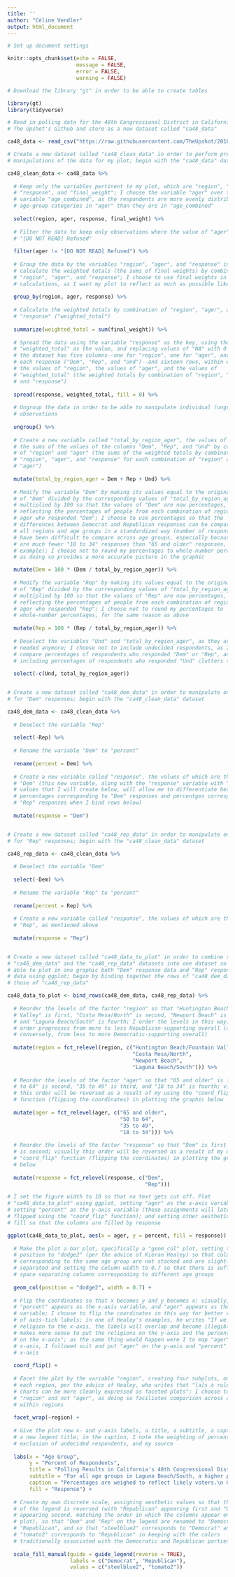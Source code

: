 ```yaml
---
title: ''
author: "Céline Vendler"
output: html_document
---
```


```r

# Set up document settings

knitr::opts_chunk$set(echo = FALSE, 
                      message = FALSE,
                      error = FALSE, 
                      warning = FALSE)

# Download the library "gt" in order to be able to create tables

library(gt)
library(tidyverse)

```

```r

# Read in polling data for the 48th Congressional District in California from
# The Upshot's Github and store as a new dataset called "ca48_data"

ca48_data <- read_csv("https://raw.githubusercontent.com/TheUpshot/2018-live-poll-results/master/data/elections-poll-ca48-3.csv")

```

```r

# Create a new dataset called "ca48_clean_data" in order to perform preliminary
# manipulations of the data for my plot; begin with the "ca48_data" dataset

ca48_clean_data <- ca48_data %>% 
  
  # Keep only the variables pertinent to my plot, which are "region", "ager",
  # "response", and "final_weight"; I choose the variable "ager" over the
  # variable "age_combined", as the respondents are more evenly distributed into
  # age-group categories in "ager" than they are in "age_combined"
  
  select(region, ager, response, final_weight) %>% 
  
  # Filter the data to keep only observations where the value of "ager" is not
  # "[DO NOT READ] Refused"
  
  filter(ager != "[DO NOT READ] Refused") %>% 
  
  # Group the data by the variables "region", "ager", and "response" in order to
  # calculate the weighted totals (the sums of final weights) by combination of
  # "region", "ager", and "response"; I choose to use final weights in my
  # calculations, as I want my plot to reflect as much as possible likely voters
  
  group_by(region, ager, response) %>% 
  
  # Calculate the weighted totals by combination of "region", "ager", and
  # "response" ("weighted_total")
  
  summarize(weighted_total = sum(final_weight)) %>% 
  
  # Spread the data using the variable "response" as the key, using the variable
  # "weighted_total" as the value, and replacing values of "NA" with 0 so that
  # the dataset has five columns--one for "region", one for "ager", and one for
  # each response ("Dem", "Rep", and "Und")--and sixteen rows, within which are
  # the values of "region", the values of "ager", and the values of
  # "weighted_total" (the weighted totals by combination of "region", "ager",
  # and "response")
  
  spread(response, weighted_total, fill = 0) %>% 
  
  # Ungroup the data in order to be able to manipulate individual (ungrouped)
  # observations
  
  ungroup() %>% 
  
  # Create a new variable called "total_by_region_ager", the values of which are
  # the sums of the values of the columns "Dem", "Rep", and "Und" by combination
  # of "region" and "ager" (the sums of the weighted totals by combination of
  # "region", "ager", and "response" for each combination of "region" and
  # "ager")
  
  mutate(total_by_region_ager = Dem + Rep + Und) %>% 
  
  # Modify the variable "Dem" by making its values equal to the original values
  # of "Dem" divided by the corresponding values of "total_by_region_ager"
  # multiplied by 100 so that the values of "Dem" are now percentages,
  # reflecting the percentages of people from each combination of region and
  # ager who responded "Dem"; I choose to use percentages so that the
  # differences between Democrat and Republican responses can be compared across
  # all regions and age groups in a standardized way (number of responses would
  # have been difficult to compare across age groups, especially because there
  # are much fewer "18 to 34" responses than "65 and older" responses, for
  # example); I choose not to round my percentages to whole-number percentages,
  # as doing so provides a more accurate picture in the graphic

  mutate(Dem = 100 * (Dem / total_by_region_ager)) %>% 
  
  # Modify the variable "Rep" by making its values equal to the original values
  # of "Rep" divided by the corresponding values of "total_by_region_ager"
  # multiplied by 100 so that the values of "Rep" are now percentages,
  # reflecting the percentages of people from each combination of region and
  # ager who responded "Rep"; I choose not to round my percentages to
  # whole-number percentages, for the same reason as above
  
  mutate(Rep = 100 * (Rep / total_by_region_ager)) %>% 
  
  # Deselect the variables "Und" and "total_by_region_ager", as they are not
  # needed anymore; I choose not to include undecided respondents, as I want to
  # compare percentages of respondents who responded "Dem" or "Rep", and
  # including percentages of respondents who responded "Und" clutters the image
  
  select(-c(Und, total_by_region_ager))


# Create a new dataset called "ca48_dem_data" in order to manipulate only data
# for "Dem" responses; begin with the "ca48_clean_data" dataset

ca48_dem_data <- ca48_clean_data %>% 
  
  # Deselect the variable "Rep"
  
  select(-Rep) %>% 
  
  # Rename the variable "Dem" to "percent"
  
  rename(percent = Dem) %>% 
  
  # Create a new variable called "response", the values of which are the word
  # "Dem" (this new variable, along with the "response" variable with "Rep"
  # values that I will create below, will allow me to differentiate between
  # percentages corresponding to "Dem" responses and percentges corresponding to
  # "Rep" responses when I bind rows below)
  
  mutate(response = "Dem")


# Create a new dataset called "ca48_rep_data" in order to manipulate only data
# for "Rep" responses; begin with the "ca48_clean_data" dataset

ca48_rep_data <- ca48_clean_data %>% 
  
  # Deselect the variable "Dem"
  
  select(-Dem) %>% 
  
  # Rename the variable "Rep" to "percent"
  
  rename(percent = Rep) %>% 
  
  # Create a new variable called "response", the values of which are the word
  # "Rep", as mentioned above
  
  mutate(response = "Rep")


# Create a new dataset called "ca48_data_to_plot" in order to combine the
# "ca48_dem_data" and the "ca48_rep_data" datasets into one dataset so as to be
# able to plot in one graphic both "Dem" response data and "Rep" response data
# data using ggplot; begin by binding together the rows of "ca48_dem_data" and
# those of "ca48_rep_data"

ca48_data_to_plot <- bind_rows(ca48_dem_data, ca48_rep_data) %>% 
  
  # Reorder the levels of the factor "region" so that "Huntington Beach/Fountain
  # Valley" is first, "Costa Mesa/North" is second, "Newport Beach" is third,
  # and "Laguna Beach/South" is fourth; I order the levels in this way, as the
  # order progresses from more to less Republican-supporting overall (and,
  # conversely, from less to more Democratic-supporting overall)
  
  mutate(region = fct_relevel(region, c("Huntington Beach/Fountain Valley", 
                                        "Costa Mesa/North", 
                                        "Newport Beach", 
                                        "Laguna Beach/South"))) %>% 
  
  # Reorder the levels of the factor "ager" so that "65 and older" is first, "50
  # to 64" is second, "35 to 49" is third, and "18 to 34" is fourth; visually,
  # this order will be reversed as a result of my using the "coord_flip"
  # function (flipping the coordinates) in plotting the graphic below
  
  mutate(ager = fct_relevel(ager, c("65 and older", 
                                    "50 to 64", 
                                    "35 to 49", 
                                    "18 to 34"))) %>% 
  
  # Reorder the levels of the factor "response" so that "Dem" is first and "Rep"
  # is second; visually this order will be reversed as a result of my using the
  # "coord_flip" function (flipping the coordinates) in plotting the graphic
  # below
  
  mutate(response = fct_relevel(response, c("Dem", 
                                            "Rep")))

```

```r

# I set the figure width to 10 so that no text gets cut off. Plot
# "ca48_data_to_plot" using ggplot, setting "ager" as the x-axis variable;
# setting "percent" as the y-axis variable (these assignments will later be
# flipped using the "coord_flip" function); and setting other aesthetics like
# fill so that the columns are filled by response

ggplot(ca48_data_to_plot, aes(x = ager, y = percent, fill = response)) + 
  
  # Make the plot a bar plot, specifically a "geom_col" plot, setting the
  # position to "dodge2" (per the advice of Kieran Healey) so that columns
  # corresponding to the same age group are not stacked and are slightly
  # separated and setting the column width to 0.7 so that there is sufficient
  # space separating columns corresponding to different age groups
  
  geom_col(position = "dodge2", width = 0.7) + 
  
  # Flip the coordinates so that x becomes y and y becomes x; visually,
  # "percent" appears as the x-axis variable, and "ager" appears as the y-axis
  # variable; I choose to flip the coordinates in this way for better visibility
  # of axis-tick labels; in one of Healey's examples, he writes "If we map
  # religion to the x-axis, the labels will overlap and become illegible...It
  # makes more sense to put the religions on the y-axis and the percent scores
  # on the x-axis"; as the same thing would happen were I to map "ager" to the
  # x-axis, I followed suit and put "ager" on the y-axis and "percent" on the
  # x-axis
  
  coord_flip() + 
  
  # Facet the plot by the variable "region", creating four subplots, one for
  # each region, per the advice of Healey, who writes that "[a]s a rule, dodged
  # charts can be more cleanly expressed as faceted plots"; I choose to facet by
  # "region" and not "ager", as doing so faciliates comparison across age groups
  # within regions
  
  facet_wrap(~region) + 
  
  # Give the plot new x- and y-axis labels, a title, a subtitle, a caption, and
  # a new legend title; in the caption, I note the weighting of percentages, the
  # exclusion of undecided respondents, and my source
  
  labs(x = "Age Group", 
       y = "Percent of Respondents", 
       title = "Polling Results in California's 48th Congressional District by Region and Age Group", 
       subtitle = "For all age groups in Laguna Beach/South, a higher percentage of respondents supported the Democratic candidate", 
       caption = "Percentages are weighed to reflect likely voters.\n Undecided respondents were included in calculating percentages but are not included in this graphic.\n Source: New York Times Upshot/Siena College from October-November 2018", 
       fill = "Response") + 
  
  # Create my own discrete scale, assigning aesthetic values so that the order
  # of the legend is reversed (with "Republican" appearing first and "Democrat"
  # appearing second, matching the order in which the columns appear on the
  # plot), so that "Dem" and "Rep" on the legend are renamed to "Democrat" and
  # "Republican", and so that "steelblue2" corresponds to "Democrat" and
  # "tomato2" corresponds to "Republican" in keeping with the colors
  # traditionally associated with the Democratic and Republican parties
  
  scale_fill_manual(guide = guide_legend(reverse = TRUE), 
                    labels = c("Democrat", "Republican"), 
                    values = c("steelblue2", "tomato2"))

```
